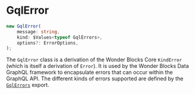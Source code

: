 
<Meta
    title="Packages / Data / Exports / GqlError"
/>

# GqlError

```ts
new GqlError(
    message: string,
    kind: $Values<typeof GqlErrors>,
    options?: ErrorOptions,
);
```

The `GqlError` class is a derivation of the Wonder Blocks Core `KindError` (which is itself a derivation of `Error`). It is used by the Wonder Blocks Data GraphQL framework to encapsulate errors that can occur within the GraphQL API. The different kinds of errors supported are defined by the <a href="./?path=/docs/packages-data-exports-gqlerrors--docs">`GqlErrors`</a> export.
